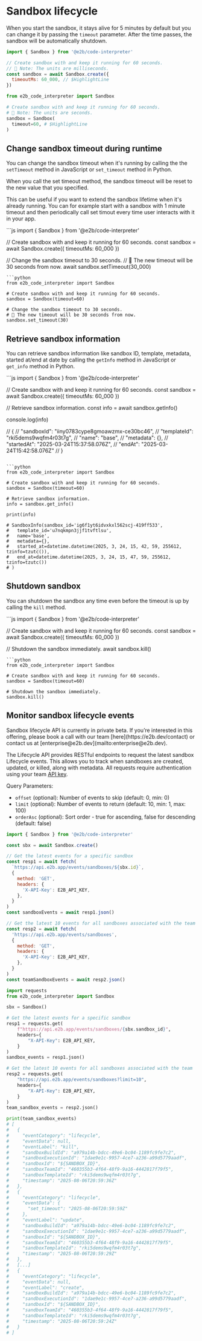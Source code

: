 # Sandbox lifecycle

When you start the sandbox, it stays alive for 5 minutes by default but you can change it by passing the `timeout` parameter.
After the time passes, the sandbox will be automatically shutdown.
<CodeGroup>
```js
import { Sandbox } from '@e2b/code-interpreter'

// Create sandbox with and keep it running for 60 seconds.
// 🚨 Note: The units are milliseconds.
const sandbox = await Sandbox.create({
  timeoutMs: 60_000, // $HighlightLine
})
```
```python
from e2b_code_interpreter import Sandbox

# Create sandbox with and keep it running for 60 seconds.
# 🚨 Note: The units are seconds.
sandbox = Sandbox(
  timeout=60, # $HighlightLine
)
```
</CodeGroup>


## Change sandbox timeout during runtime

You can change the sandbox timeout when it's running by calling the the `setTimeout` method in JavaScript or `set_timeout` method in Python.

When you call the set timeout method, the sandbox timeout will be reset to the new value that you specified.

This can be useful if you want to extend the sandbox lifetime when it's already running.
You can for example start with a sandbox with 1 minute timeout and then periodically call set timout every time user interacts with it in your app.

<CodeGroup>
```js
import { Sandbox } from '@e2b/code-interpreter'

// Create sandbox with and keep it running for 60 seconds.
const sandbox = await Sandbox.create({ timeoutMs: 60_000 })

// Change the sandbox timeout to 30 seconds.
// 🚨 The new timeout will be 30 seconds from now.
await sandbox.setTimeout(30_000)
```
```python
from e2b_code_interpreter import Sandbox

# Create sandbox with and keep it running for 60 seconds.
sandbox = Sandbox(timeout=60)

# Change the sandbox timeout to 30 seconds.
# 🚨 The new timeout will be 30 seconds from now.
sandbox.set_timeout(30)
```
</CodeGroup>

## Retrieve sandbox information

You can retrieve sandbox information like sandbox ID, template, metadata, started at/end at date by calling the `getInfo` method in JavaScript or `get_info` method in Python.

<CodeGroup>
```js
import { Sandbox } from '@e2b/code-interpreter'

// Create sandbox with and keep it running for 60 seconds.
const sandbox = await Sandbox.create({ timeoutMs: 60_000 })

// Retrieve sandbox information.
const info = await sandbox.getInfo()

console.log(info)

// {
//   "sandboxId": "iiny0783cype8gmoawzmx-ce30bc46",
//   "templateId": "rki5dems9wqfm4r03t7g",
//   "name": "base",
//   "metadata": {},
//   "startedAt": "2025-03-24T15:37:58.076Z",
//   "endAt": "2025-03-24T15:42:58.076Z"
// }
```

```python
from e2b_code_interpreter import Sandbox

# Create sandbox with and keep it running for 60 seconds.
sandbox = Sandbox(timeout=60)

# Retrieve sandbox information.
info = sandbox.get_info()

print(info)

# SandboxInfo(sandbox_id='ig6f1yt6idvxkxl562scj-419ff533',
#   template_id='u7nqkmpn3jjf1tvftlsu',
#   name='base',
#   metadata={},
#   started_at=datetime.datetime(2025, 3, 24, 15, 42, 59, 255612, tzinfo=tzutc()),
#   end_at=datetime.datetime(2025, 3, 24, 15, 47, 59, 255612, tzinfo=tzutc())
# )
```
</CodeGroup>

## Shutdown sandbox

You can shutdown the sandbox any time even before the timeout is up by calling the `kill` method.

<CodeGroup>
```js
import { Sandbox } from '@e2b/code-interpreter'

// Create sandbox with and keep it running for 60 seconds.
const sandbox = await Sandbox.create({ timeoutMs: 60_000 })

// Shutdown the sandbox immediately.
await sandbox.kill()
```
```python
from e2b_code_interpreter import Sandbox

# Create sandbox with and keep it running for 60 seconds.
sandbox = Sandbox(timeout=60)

# Shutdown the sandbox immediately.
sandbox.kill()
```
</CodeGroup>

## Monitor sandbox lifecycle events

<Note>
Sandbox lifecycle API is currently in private beta.
If you’re interested in this offering, please book a call with our team [here](https://e2b.dev/contact) or contact us at [enterprise@e2b.dev](mailto:enterprise@e2b.dev).
</Note>

The Lifecycle API provides RESTful endpoints to request the latest sandbox Lifecycle events. This allows you to track when sandboxes are created, updated, or killed, along with metadata.
All requests require authentication using your team [API key](/docs/api-key#where-to-find-api-key).

Query Parameters:
- `offset` (optional): Number of events to skip (default: 0, min: 0)
- `limit` (optional): Number of events to return (default: 10, min: 1, max: 100)
- `orderAsc` (optional): Sort order - true for ascending, false for descending (default: false)

```js
import { Sandbox } from '@e2b/code-interpreter'

const sbx = await Sandbox.create()

// Get the latest events for a specific sandbox
const resp1 = await fetch(
  `https://api.e2b.app/events/sandboxes/${sbx.id}`,
  {
    method: 'GET',
    headers: {
      'X-API-Key': E2B_API_KEY,
    },
  }
)
const sandboxEvents = await resp1.json()

// Get the latest 10 events for all sandboxes associated with the team
const resp2 = await fetch(
  'https://api.e2b.app/events/sandboxes',
  {
    method: 'GET',
    headers: {
      'X-API-Key': E2B_API_KEY,
    },
  }
)
const teamSandboxEvents = await resp2.json()
```
```python
import requests
from e2b_code_interpreter import Sandbox

sbx = Sandbox()

# Get the latest events for a specific sandbox
resp1 = requests.get(
    f"https://api.e2b.app/events/sandboxes/{sbx.sandbox_id}",
    headers={
        "X-API-Key": E2B_API_KEY,
    }
)
sandbox_events = resp1.json()

# Get the latest 10 events for all sandboxes associated with the team
resp2 = requests.get(
    "https://api.e2b.app/events/sandboxes?limit=10",
    headers={
        "X-API-Key": E2B_API_KEY,
    }
)
team_sandbox_events = resp2.json()

print(team_sandbox_events)
# [
#   {
#     "eventCategory": "lifecycle",
#     "eventData": null,
#     "eventLabel": "kill",
#     "sandboxBuildId": "a979a14b-bdcc-49e6-bc04-1189fc9fe7c2",
#     "sandboxExecutionId": "1dae9e1c-9957-4ce7-a236-a99d5779aadf",
#     "sandboxId": "${SANDBOX_ID}",
#     "sandboxTeamId": "460355b3-4f64-48f9-9a16-4442817f79f5",
#     "sandboxTemplateId": "rki5dems9wqfm4r03t7g",
#     "timestamp": "2025-08-06T20:59:36Z"
#   },
#   {
#     "eventCategory": "lifecycle",
#     "eventData": {
#       "set_timeout": "2025-08-06T20:59:59Z"
#     },
#     "eventLabel": "update",
#     "sandboxBuildId": "a979a14b-bdcc-49e6-bc04-1189fc9fe7c2",
#     "sandboxExecutionId": "1dae9e1c-9957-4ce7-a236-a99d5779aadf",
#     "sandboxId": "${SANDBOX_ID}",
#     "sandboxTeamId": "460355b3-4f64-48f9-9a16-4442817f79f5",
#     "sandboxTemplateId": "rki5dems9wqfm4r03t7g",
#     "timestamp": "2025-08-06T20:59:29Z"
#   },
#   [...]
#   {
#     "eventCategory": "lifecycle",
#     "eventData": null,
#     "eventLabel": "create",
#     "sandboxBuildId": "a979a14b-bdcc-49e6-bc04-1189fc9fe7c2",
#     "sandboxExecutionId": "1dae9e1c-9957-4ce7-a236-a99d5779aadf",
#     "sandboxId": "${SANDBOX_ID}",
#     "sandboxTeamId": "460355b3-4f64-48f9-9a16-4442817f79f5",
#     "sandboxTemplateId": "rki5dems9wqfm4r03t7g",
#     "timestamp": "2025-08-06T20:59:24Z"
#   }
# ]
```